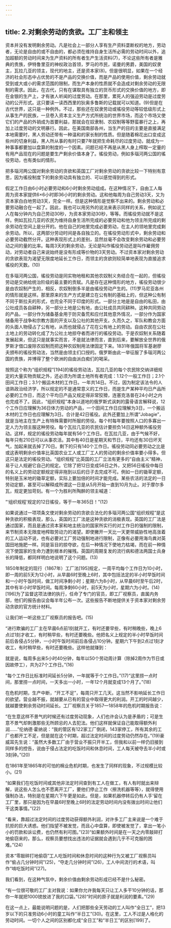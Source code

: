 ```yaml
---
---
---
```

title: 2.对剩余劳动的贪欲。工厂主和领主
---




资本并没有发明剩余劳动。凡是社会上一部分人享有生产资料垄断权的地方，劳动者，无论是自由的或不自由的，都必须在维持自身生活所必需的劳动时间以外，追加超额的劳动时间来为生产资料的所有者生产生活资料(7)，不论这些所有者是雅典的贵族，伊特鲁里亚的神权政治首领，罗马的市民，诺曼的男爵，美国的奴隶主，瓦拉几亚的领主，现代的地主，还是资本家(8)。但是很明显，如果在一个经济的社会形态中占优势的不是产品的交换价值，而是产品的使用价值，剩余劳动就受到或大或小的需求范围的限制，而生产本身的性质就不会造成对剩余劳动的无限制的需求。因此，在古代，只有在谋取具有独立的货币形式的交换价值的地方，即在金银的生产上，才有骇人听闻的过度劳动。在那里，累死人的强迫劳动是过度劳动的公开形式。这只要读一读西西里的狄奥多鲁斯的记载就可以知道。(9)但是在古代世界，这只是一种例外。不过，那些还在奴隶劳动或徭役劳动等较低级形式上从事生产的民族，一旦卷入资本主义生产方式所统治的世界市场，而这个市场又使它们的产品的外销成为首要利益，那就会在奴隶制、农奴制等等野蛮暴行之上，再加上过度劳动的文明暴行。因此，在美国南部各州，当生产的目的主要是直接满足本地需要时，黑人劳动还带有一种温和的家长制的性质。但是随着棉花出口变成这些州的切身利益，黑人所从事的有时只要7年就把生命耗尽的过度劳动，就成为一种事事都要加以盘算的制度的一个因素。问题已经不再是从黑人身上榨取一定量的有用产品现在的问题是要生产剩余价值本身了。徭役劳动，例如多瑙河两公国的徭役劳动，也有类似的情形。

把多瑙河两公国对剩余劳动的贪欲和英国工厂对剩余劳动的贪欲比较一下特别有意思，因为徭役制度下的剩余劳动具有独立的、可以感觉得到的形式。

假定工作日由6小时必要劳动和6小时剩余劳动组成。在这种情况下，自由工人每周为资本家提供6×6小时即36小时的剩余劳动。这和他每周为自己劳动3天，又为资本家白白地劳动3天，完全一样。但是这种情形是觉察不出来的。剩余劳动和必要劳动融合在一起了。因此，我也可以用另外的说法来表示同样的关系，例如说工人在每分钟内为自己劳动30秒，为资本家劳动30秒，等等。而徭役劳动就不是这样。例如瓦拉几亚的农民为维持自身生活所完成的必要劳动和他为领主所完成的剩余劳动在空间上是分开的。他在自己的地里完成必要劳动，在主人的领地里完成剩余劳动。所以，这两部分劳动时间是各自独立的。在徭役劳动形式中，剩余劳动和必要劳动截然分开。这种表现形式上的差别，显然丝毫不会改变剩余劳动和必要劳动之间的量的比率。每周3天的剩余劳动，无论是叫作徭役劳动还是叫作雇佣劳动，对劳动者自己来说始终是没有形成等价物的3天劳动。不过资本家对剩余劳动的贪欲表现为渴望无限度地延长工作日，而领主的贪欲则较简单地表现为直接追求徭役的天数。(10)

在多瑙河两公国，徭役劳动是同实物地租和其他农奴制义务结合在一起的，但徭役劳动是交纳给统治阶级的最主要的贡赋。凡是存在这种情形的地方，徭役劳动很少是由农奴制产生的，相反，农奴制倒多半是由徭役劳动产生的。(11)罗马尼亚各州的情形就是这样。那里原来的生产方式是建立在公有制的基础上的，但这种公有制不同于斯拉夫的形式，也完全不同于印度的形式。一部分土地是是自由的私田，由公社成员各自耕种，另一部分土地是公有地，由公社成员共同耕种。这种共同劳动的产品，一部分作为储备基金用于防灾备荒和应付其他意外情况，一部分作为国家储备用于战争和宗教方面的开支以及公社的其他开支。久而久之，军队和教会方面的头面人物侵占了公有地，从而也就侵占了花在公有地上的劳动。自由农民在公社土地上的劳动转化成了为公社土地掠夺者而进行的徭役劳动。于是农奴制关系随着发展起来，但这只是就事实而言，不是就法律而言，直到后来，要解放全世界的俄罗斯才借口废除农奴制而把这种农奴制用法律固定下来。1831年俄国将军基谢廖夫颁布的徭役劳动法，当然是由领主们口授的。俄罗斯由此一举征服了多瑙河两公国的贵族，并博得了整个欧洲的自由派白痴们的喝采。

按照这个称为“组织规程”[194]的徭役劳动法，瓦拉几亚的每个农民除交纳详细规定的大量实物贡赋之外，还必须为所谓土地所有者完成：1.12个一般工作日；2.1个田间工作日；3.1个搬运木材的工作日。一年共14日。不过，因为制定该法令的人谙熟政治经济学，所以规定的不是通常意义的工作日，而是生产某种平均日产品所必要的工作日，而这个平均日产品又规定得非常狡猾，连塞克洛普在24小时之内也完成不了。因此，“组织规程”本身以道地的俄罗斯式讽刺的露骨语言解释说，12个工作日应理解为36日体力劳动的产品，一个田间工作日应理解为3日，一个搬运木材的工作日也应理解为3日。合计是42日徭役。此外还要加上所谓“Jobagie”，就是当地主在生产上有特殊需要时所服的劳役。每个村每年要按照人口的多寡出一定人力为领主服这种劳役。每个瓦拉几亚的农民估计要担负14日这种额外徭役劳动。这样，规定的徭役劳动每年就有56个工作日。在瓦拉几亚，由于气候不好，每年只有210日可以从事农活。其中有40日是星期天和节日，平均还有30日坏天气，加起来就去掉了70日。剩下的只有140个工作日。徭役劳动同必要劳动之比是或这表明剩余价值率比英国农业工人或工厂工人的劳动的剩余价值率要小得多。但这只是法定的徭役劳动。“组织规程”比英国的工厂立法有更多的“自由主义”精神，易于让人规避它自己的规定。它除了把12日变成56日之外，又把56日徭役中每日的名义上的劳动定额规定得非拖到以后的日子去完成不可。例如一日的锄草定额，特别是玉米地的锄草定额，实际上要加倍的时间才能完成。某些农活的法定的一日劳动定额，甚至可以解释成所谓这一日是从5月开始一直到10月为止。对于摩尔多瓦，规定更加苛刻。有一个为胜利所陶醉的领主喊道：

“‘组织规程’规定的12日徭役，等于一年365日！”(12)

如果说通过一项项条文使对剩余劳动的贪欲合法化的多瑙河两公国“组织规程”是这种贪欲的积极表现，那么，英国的工厂法是这种贪欲的消极表现。英国的工厂法是通过国家，而且是通过资本家和地主统治的国家所实行的对工作日的强制的限制，来节制资本无限度地榨取劳动力的渴望。即使撇开一天比一天更带威胁性地高涨着的工人运动不说，也有必要对工厂劳动强制地进行限制，正像有必要用海鸟粪对英国田地施肥一样。同是盲目的掠夺欲，在后一种情况下使地力枯竭，而在前一种情况下使国家的生命力遭到根本的摧残。英国的周期复发的流行病和德法两国士兵身长的降低，都同样明白地说明了这个问题。(13)

1850年制定的现行（1867年）工厂法[195]规定，一周平均每个工作日为10小时，即一周的前5天为12小时，从早晨6时至晚上6时，其中包括法定的半小时早饭时间和一小时午饭时间，做工时间净剩小时；星期六为8小时，从早晨6时至午后2时，其中有半小时早饭时间。每周净剩60小时，前5天为小时，星期六为小时。(14) [196]为了监督这项法律的执行，任命了专门的官员，即工厂视察员，直属内务部，他们的报告由议会每半年公布一次。这些报告不断地提供关于资本家对剩余劳动贪欲的官方统计材料。

让我们听一听这些工厂视察员的报告吧。(15)

“进行欺骗的工厂主在早晨6点前1刻就开工，有时还要早些，有时稍晚些，晚上6点过1刻才收工，有时稍早些，有时还要晚些。他把名义上规定的半小时早饭时间前后各侵占5分钟，一小时午饭时间前后各侵占10分钟。星期六下午到2点过1刻才收工，有时稍早些，有时还要晚些。这样他就赚到：





就是说，每周多出来5小时40分钟，每年以50个劳动周计算（除掉2周作为节日或因故停工），共为27个工作日。”(16)

“每个工作日比标准时间延长5分钟，一年就等于个工作日。”(17)“这里捞一点时间，那里捞一点时间，一天多出一小时，一年12个月就变成13个月了。”(18)

在危机时期，生产中断，“开工不足”，每周只开工几天。这当然不影响延长工作日的欲望。营业越不振，就越要从已有的营业中取得更大的利润。开工的时间越少，就越要使剩余劳动时间延长。工厂视察员关于1857—1858年的危机时期报告说：

“在生意这样不景气的时候还有过度劳动现象，人们也许会认为是矛盾的；可是生意不景气却刺激那些无所顾忌的人去犯法。他们这样就保证自己能取得额外利润……”伦纳德·霍纳说：“我的管区有122家工厂倒闭，143家停工，所有其余的工厂也都开工不足，但是就在这个时期，超过法定时间的过度劳动仍然存在。”(19)豪威耳先生说：“虽然大多数工厂由于营业不振只开半工，但我和以前一样仍旧接到同样多的控告，说由于侵占法定的吃饭时间和休息时间，工人每天被夺去半小时或3刻钟。”(20)

在1861年至1865年的可怕的棉业危机时期，也发生了同样的现象，不过规模比较小。(21)

“如果我们在吃饭时间或其他非法定时间查到有工人在做工，有人有时就出来辩解，说这些人怎么也不愿离开工厂，要他们停止工作〈擦洗机器等等〉，就得使用强制办法，特别是在星期六下午更是如此。但是，如果机器停转后仍有人手’留在工厂里，那只是因为在早晨6时至晚上6时的法定劳动时间内没有拨出时间让他们干这类事情。”(22)

“看来，靠超过法定时间的过度劳动获得额外利润，对许多工厂主来说是一个难于抗拒的巨大诱惑。他们指望不被发觉，而且心中盘算，即使被发觉了，拿出一笔小小的罚款和诉讼费，也仍然有利可图。”(23)“如果额外时间是在一天之内零敲碎打地偷窃来的，那么，视察员要想找出违法的证据就会遇到几乎不可克服的困难。”(24)

资本“零敲碎打地偷窃”工人吃饭时间和休息时间的这种行为又被工厂视察员叫作“偷占几分钟时间”(25)，“夺走几分钟时间”(26)，工人中间流行的术语，叫作“啃吃饭时间”(27)。

我们看到，在这种气氛中，剩余价值由剩余劳动形成已经不是什么秘密。

“有一位很可敬的工厂主对我说：如果你允许我每天只让工人多干10分钟的话，那你一年就把1000镑放进了我的口袋。”(28)“时间的原子就是利润的要素。”(29)

在这一点上，最能说明问题的是，人们把那些全天劳动的工人叫作“全日工”，把13岁以下的只准劳动6小时的童工叫作“半日工”(30)。在这里，工人不过是人格化的劳动时间。一切个人之间的区别都化成“全日工”和“半日工”的区别[199]了。